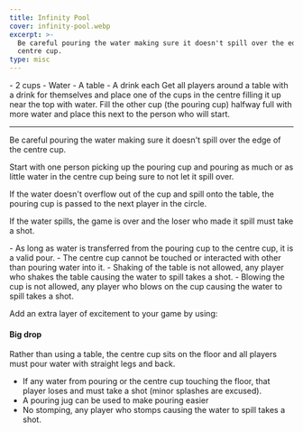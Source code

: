 ```yaml
---
title: Infinity Pool
cover: infinity-pool.webp
excerpt: >-
  Be careful pouring the water making sure it doesn't spill over the edge of the
  centre cup.
type: misc
---
```


<GameHero
  cover="/BeerGoggleGames/images/infinity-pool.webp"
  alt="Infinity Pool"
/>

<GameSection title="Equipment" icon="/BeerGoggleGames/images/liquor.webp">
-   2 cups
-   Water
-   A table
-   A drink each
</GameSection>

<GameSection title="Setup" icon="/BeerGoggleGames/images/settings.webp">
Get all players around a table with a drink for themselves and place one of the cups in the centre filling it up near the top with water. Fill the other cup (the pouring cup) halfway full with more water and place this next to the person who will start.

* * *
</GameSection>

<GameSection title="Aim of the Game" icon="/BeerGoggleGames/images/target.webp">
<p>Be careful pouring the water making sure it doesn't spill over the edge of the centre cup.</p>
</GameSection>

<GameSection title="How to Play" icon="/BeerGoggleGames/images/question.webp">
Start with one person picking up the pouring cup and pouring as much or as little water in the centre cup being sure to not let it spill over.

If the water doesn't overflow out of the cup and spill onto the table, the pouring cup is passed to the next player in the circle.

If the water spills, the game is over and the loser who made it spill must take a shot.
</GameSection>

<GameSection title="Rules" icon="/BeerGoggleGames/images/rules.webp">
-   As long as water is transferred from the pouring cup to the centre cup, it is a valid pour.
-   The centre cup cannot be touched or interacted with other than pouring water into it.
-   Shaking of the table is not allowed, any player who shakes the table causing the water to spill takes a shot.
-   Blowing the cup is not allowed, any player who blows on the cup causing the water to spill takes a shot.
</GameSection>

<GameSection title="Special Edition" icon="/BeerGoggleGames/images/special.webp">

<p>Add an extra layer of excitement to your game by using:</p>

<h4>Big drop</h4>

Rather than using a table, the centre cup sits on the floor and all players must pour water with straight legs and back.

-   If any water from pouring or the centre cup touching the floor, that player loses and must take a shot (minor splashes are excused).
-   A pouring jug can be used to make pouring easier
-   No stomping, any player who stomps causing the water to spill takes a shot.
</GameSection>

<ShareButtons title="Infinity Pool" />

<FeedbackCard>
</FeedbackCard>
